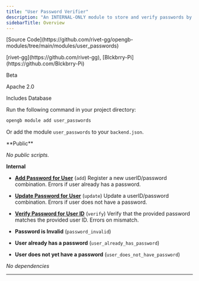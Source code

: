 ```yaml
---
title: "User Password Verifier"
description: "An INTERNAL-ONLY module to store and verify passwords by user ID. Used by some auth modules that require password verification."
sidebarTitle: Overview
---
```



<Tabs>
<Tab title="Metadata">

<p>
  <span style={{ display: 'inline-block', width: '26px' }}><Icon icon="git-alt"/></span>
  <span>[Source Code](https://github.com/rivet-gg/opengb-modules/tree/main/modules/user_passwords)</span>
</p>



<p>
  <span style={{ display: 'inline-block', width: '26px' }}><Icon icon="user"/></span>
  <span>[rivet-gg](https://github.com/rivet-gg), [Blckbrry-Pi](https://github.com/Blckbrry-Pi)</span>
</p>



<p>
  <span style={{ display: 'inline-block', width: '26px' }}><Icon icon="square-info"/></span>
  <span>Beta</span>
</p>



<p>
  <span style={{ display: 'inline-block', width: '26px' }}><Icon icon="file-certificate"/></span>
  <span>Apache 2.0</span>
</p>



<p>
  <span style={{ display: 'inline-block', width: '26px' }}><Icon icon="database"/></span>
  <span>Includes Database</span>
</p>



</Tab>

<Tab title="Install">
Run the following command in your project directory:

```bash
opengb module add user_passwords
```

Or add the module `user_passwords` to your `backend.json`.
</Tab>

<Tab title="3 Scripts">
**Public**

_No public scripts._

**Internal** 


- **[Add Password for User](/modules/user_passwords/scripts/add)** (`add`) Register a new userID/password combination. Errors if user already has a password.

- **[Update Password for User](/modules/user_passwords/scripts/update)** (`update`) Update a userID/password combination. Errors if user does not have a password.

- **[Verify Password for User ID](/modules/user_passwords/scripts/verify)** (`verify`) Verify that the provided password matches the provided user ID. Errors on mismatch.

</Tab>


<Tab title="3 Errors">

- **Password is Invalid** (`password_invalid`) 


- **User already has a password** (`user_already_has_password`) 


- **User does not yet have a password** (`user_does_not_have_password`) 

</Tab>


<Tab title="2 Dependencies">

_No dependencies_

</Tab>
</Tabs>

---


